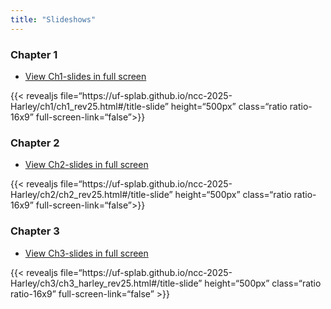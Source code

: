 ```yaml
---
title: "Slideshows"
---
```


### Chapter 1
- [View Ch1-slides in full screen](https://uf-splab.github.io/ncc-2025-Harley/ch1/ch1_rev25.html#/title-slide)

{{< revealjs file="https://uf-splab.github.io/ncc-2025-Harley/ch1/ch1_rev25.html#/title-slide" height="500px" class="ratio ratio-16x9" full-screen-link="false">}}

### Chapter 2
- [View Ch2-slides in full screen](https://uf-splab.github.io/ncc-2025-Harley/ch2/ch2_rev25.html#/title-slide)

{{< revealjs file="https://uf-splab.github.io/ncc-2025-Harley/ch2/ch2_rev25.html#/title-slide" height="500px" class="ratio ratio-16x9" full-screen-link="false">}}

### Chapter 3
- [View Ch3-slides in full screen](https://uf-splab.github.io/ncc-2025-Harley/ch3/ch3_harley_rev25.html#/title-slide) 

{{< revealjs file="https://uf-splab.github.io/ncc-2025-Harley/ch3/ch3_harley_rev25.html#/title-slide" height="500px" class="ratio ratio-16x9" full-screen-link="false" >}}

